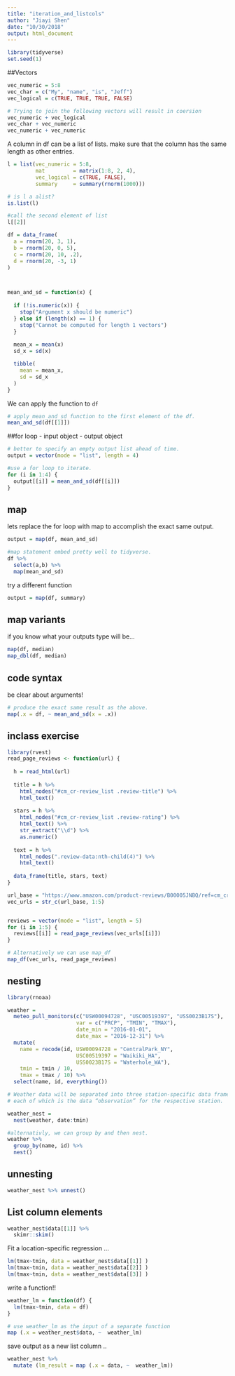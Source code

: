 ```yaml
---
title: "iteration_and_listcols"
author: "Jiayi Shen"
date: "10/30/2018"
output: html_document
---
```


```r
library(tidyverse)
set.seed(1)
```

##Vectors
```r

vec_numeric = 5:8
vec_char = c("My", "name", "is", "Jeff")
vec_logical = c(TRUE, TRUE, TRUE, FALSE)

# Trying to join the following vectors will result in coersion
vec_numeric + vec_logical
vec_char + vec_numeric
vec_numeric + vec_numeric
```

A column in df can be a list of lists. make sure that the column has the same length as other entries.


```r
l = list(vec_numeric = 5:8,
         mat         = matrix(1:8, 2, 4),
         vec_logical = c(TRUE, FALSE),
         summary     = summary(rnorm(1000)))

# is l a alist?
is.list(l)

#call the second element of list
l[[2]]
```



```r
df = data_frame(
  a = rnorm(20, 3, 1),
  b = rnorm(20, 0, 5),
  c = rnorm(20, 10, .2),
  d = rnorm(20, -3, 1)
)



mean_and_sd = function(x) {
  
  if (!is.numeric(x)) {
    stop("Argument x should be numeric")
  } else if (length(x) == 1) {
    stop("Cannot be computed for length 1 vectors")
  }
  
  mean_x = mean(x)
  sd_x = sd(x)

  tibble(
    mean = mean_x, 
    sd = sd_x
  )
}

```

We can apply the function to `df`

```r
# apply mean_and_sd function to the first element of the df. 
mean_and_sd(df[[1]])
```

##for loop
- input object
- output object

```r
# better to specify an empty output list ahead of time.
output = vector(mode = "list", length = 4)

#use a for loop to iterate.
for (i in 1:4) {
  output[[i]] = mean_and_sd(df[[i]])
}
```


## map
lets replace the for loop with map to accomplish the exact same output. 

```r
output = map(df, mean_and_sd)

#map statement embed pretty well to tidyverse. 
df %>% 
  select(a,b) %>% 
  map(mean_and_sd)
```

try a different function 
```r
output = map(df, summary)
```

## map variants 

if you know what your outputs type will be...
```r
map(df, median)
map_dbl(df, median)

```


## code syntax
be clear about arguments!

```r
# produce the exact same result as the above.  
map(.x = df, ~ mean_and_sd(x = .x))
```


## inclass exercise
```r

library(rvest)
read_page_reviews <- function(url) {
  
  h = read_html(url)
  
  title = h %>%
    html_nodes("#cm_cr-review_list .review-title") %>%
    html_text()
  
  stars = h %>%
    html_nodes("#cm_cr-review_list .review-rating") %>%
    html_text() %>%
    str_extract("\\d") %>%
    as.numeric()
  
  text = h %>%
    html_nodes(".review-data:nth-child(4)") %>%
    html_text()
  
  data_frame(title, stars, text)
}

url_base = "https://www.amazon.com/product-reviews/B00005JNBQ/ref=cm_cr_arp_d_viewopt_rvwer?ie=UTF8&reviewerType=avp_only_reviews&sortBy=recent&pageNumber="
vec_urls = str_c(url_base, 1:5)


reviews = vector(mode = "list", length = 5)
for (i in 1:5) {
  reviews[[i]] = read_page_reviews(vec_urls[[i]])
}

```


```r
# Alternatively we can use map_df 
map_df(vec_urls, read_page_reviews)
```


## nesting
```r
library(rnoaa)

weather = 
  meteo_pull_monitors(c("USW00094728", "USC00519397", "USS0023B17S"),
                      var = c("PRCP", "TMIN", "TMAX"), 
                      date_min = "2016-01-01",
                      date_max = "2016-12-31") %>%
  mutate(
    name = recode(id, USW00094728 = "CentralPark_NY", 
                      USC00519397 = "Waikiki_HA",
                      USS0023B17S = "Waterhole_WA"),
    tmin = tmin / 10,
    tmax = tmax / 10) %>%
  select(name, id, everything())
```

```r
# Weather data will be separated into three station-specific data frames
# each of which is the data “observation” for the respective station.

weather_nest = 
  nest(weather, date:tmin)

#alternativly, we can group by and then nest.
weather %>% 
  group_by(name, id) %>% 
  nest()
```

## unnesting

```r
weather_nest %>% unnest()
```

## List column elements
```r
weather_nest$data[[1]] %>% 
  skimr::skim()
```


Fit a location-specific regression ...
```r
lm(tmax~tmin, data = weather_nest$data[[1]] )
lm(tmax~tmin, data = weather_nest$data[[2]] )
lm(tmax~tmin, data = weather_nest$data[[3]] )

```

write a function!!
```r
weather_lm = function(df) {
  lm(tmax~tmin, data = df)
}

# use weather_lm as the input of a separate function
map (.x = weather_nest$data, ~  weather_lm)
```

save output as a new list column ..
```r
weather_nest %>% 
  mutate (lm_result = map (.x = data, ~  weather_lm))
```


```r

```

